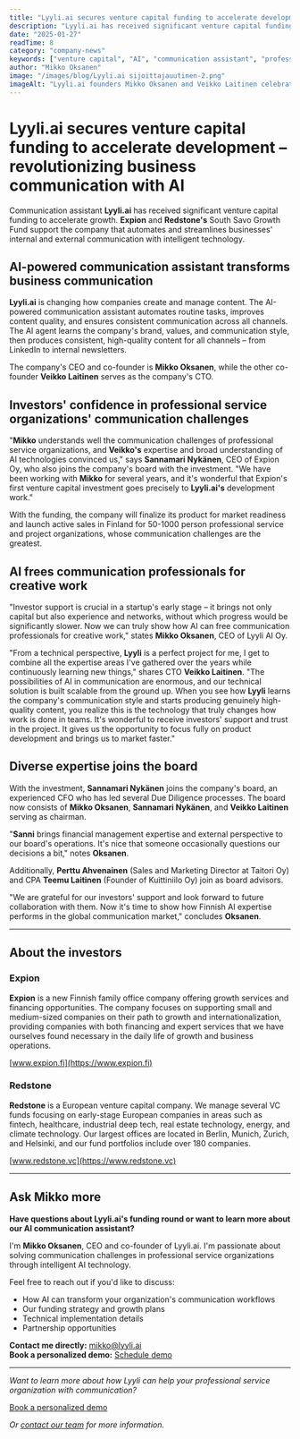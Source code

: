 ```yaml
---
title: "Lyyli.ai secures venture capital funding to accelerate development – revolutionizing business communication with AI"
description: "Lyyli.ai has received significant venture capital funding backed by Expion and Redstone's South Savo Growth Fund. The investment accelerates development and go-to-market of the AI-powered communication assistant."
date: "2025-01-27"
readTime: 8
category: "company-news"
keywords: ["venture capital", "AI", "communication assistant", "professional service organizations", "startup", "funding", "Expion", "Redstone"]
author: "Mikko Oksanen"
image: "/images/blog/Lyyli.ai sijoittajauutinen-2.png"
imageAlt: "Lyyli.ai founders Mikko Oksanen and Veikko Laitinen celebrating the venture capital investment"
---
```


# Lyyli.ai secures venture capital funding to accelerate development – revolutionizing business communication with AI

Communication assistant **Lyyli.ai** has received significant venture capital funding to accelerate growth. **Expion** and **Redstone's** South Savo Growth Fund support the company that automates and streamlines businesses' internal and external communication with intelligent technology.

## AI-powered communication assistant transforms business communication

**Lyyli.ai** is changing how companies create and manage content. The AI-powered communication assistant automates routine tasks, improves content quality, and ensures consistent communication across all channels. The AI agent learns the company's brand, values, and communication style, then produces consistent, high-quality content for all channels – from LinkedIn to internal newsletters.

The company's CEO and co-founder is **Mikko Oksanen**, while the other co-founder **Veikko Laitinen** serves as the company's CTO.

## Investors' confidence in professional service organizations' communication challenges

"**Mikko** understands well the communication challenges of professional service organizations, and **Veikko's** expertise and broad understanding of AI technologies convinced us," says **Sannamari Nykänen**, CEO of Expion Oy, who also joins the company's board with the investment. "We have been working with **Mikko** for several years, and it's wonderful that Expion's first venture capital investment goes precisely to **Lyyli.ai's** development work."

With the funding, the company will finalize its product for market readiness and launch active sales in Finland for 50-1000 person professional service and project organizations, whose communication challenges are the greatest.

## AI frees communication professionals for creative work

"Investor support is crucial in a startup's early stage – it brings not only capital but also experience and networks, without which progress would be significantly slower. Now we can truly show how AI can free communication professionals for creative work," states **Mikko Oksanen**, CEO of Lyyli AI Oy.

"From a technical perspective, **Lyyli** is a perfect project for me, I get to combine all the expertise areas I've gathered over the years while continuously learning new things," shares CTO **Veikko Laitinen**. "The possibilities of AI in communication are enormous, and our technical solution is built scalable from the ground up. When you see how **Lyyli** learns the company's communication style and starts producing genuinely high-quality content, you realize this is the technology that truly changes how work is done in teams. It's wonderful to receive investors' support and trust in the project. It gives us the opportunity to focus fully on product development and brings us to market faster."

## Diverse expertise joins the board

With the investment, **Sannamari Nykänen** joins the company's board, an experienced CFO who has led several Due Diligence processes. The board now consists of **Mikko Oksanen**, **Sannamari Nykänen**, and **Veikko Laitinen** serving as chairman.

"**Sanni** brings financial management expertise and external perspective to our board's operations. It's nice that someone occasionally questions our decisions a bit," notes **Oksanen**.

Additionally, **Perttu Ahvenainen** (Sales and Marketing Director at Taitori Oy) and CPA **Teemu Laitinen** (Founder of Kuittiniilo Oy) join as board advisors.

"We are grateful for our investors' support and look forward to future collaboration with them. Now it's time to show how Finnish AI expertise performs in the global communication market," concludes **Oksanen**.

---

## About the investors

<div className="bg-gray-50 border-l-4 border-forest-green p-6 my-8 rounded-r-lg">

### Expion
**Expion** is a new Finnish family office company offering growth services and financing opportunities. The company focuses on supporting small and medium-sized companies on their path to growth and internationalization, providing companies with both financing and expert services that we have ourselves found necessary in the daily life of growth and business operations.

[www.expion.fi](https://www.expion.fi)

### Redstone
**Redstone** is a European venture capital company. We manage several VC funds focusing on early-stage European companies in areas such as fintech, healthcare, industrial deep tech, real estate technology, energy, and climate technology. Our largest offices are located in Berlin, Munich, Zurich, and Helsinki, and our fund portfolios include over 180 companies.

[www.redstone.vc](https://www.redstone.vc)

</div>

---

## Ask Mikko more

<div className="bg-gradient-to-br from-forest-green to-emerald-700 text-white p-8 my-8 rounded-xl shadow-lg border border-emerald-600">

**Have questions about Lyyli.ai's funding round or want to learn more about our AI communication assistant?**

I'm **Mikko Oksanen**, CEO and co-founder of Lyyli.ai. I'm passionate about solving communication challenges in professional service organizations through intelligent AI technology.

Feel free to reach out if you'd like to discuss:
- How AI can transform your organization's communication workflows
- Our funding strategy and growth plans
- Technical implementation details
- Partnership opportunities

**Contact me directly:** [mikko@lyyli.ai](mailto:mikko@lyyli.ai)  
**Book a personalized demo:** [Schedule demo](https://lyyli.ai/demo)

</div>

---

*Want to learn more about how Lyyli can help your professional service organization with communication?*

<div className="text-center my-8">
  <a href="https://lyyli.ai/demo" className="inline-block bg-forest-green hover:bg-emerald-700 text-white font-semibold py-3 px-6 rounded-lg transition-colors duration-200 shadow-md hover:shadow-lg">
    Book a personalized demo
  </a>
</div>

*Or [contact our team](https://lyyli.ai/contact) for more information.*
